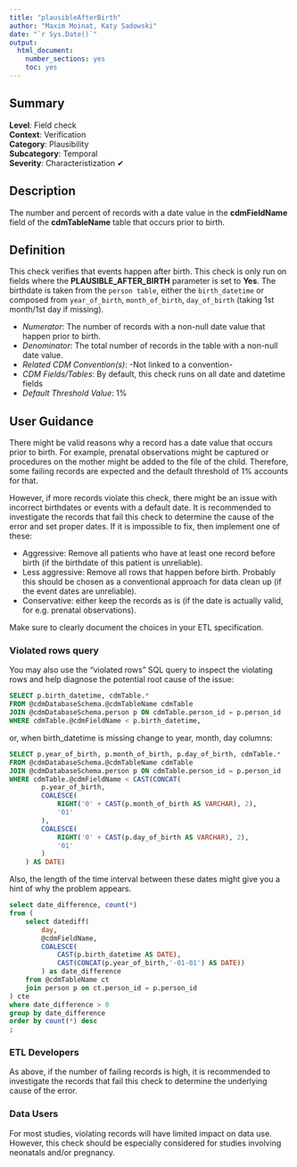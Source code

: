 ```yaml
---
title: "plausibleAfterBirth"
author: "Maxim Moinat, Katy Sadowski"
date: "`r Sys.Date()`"
output:
  html_document:
    number_sections: yes
    toc: yes
---
```


## Summary

**Level**: Field check\
**Context**: Verification\
**Category**: Plausibility\
**Subcategory**: Temporal\
**Severity**: Characteristization &#10004;

## Description
The number and percent of records with a date value in the **cdmFieldName** field of the **cdmTableName** table that occurs prior to birth.

## Definition
This check verifies that events happen after birth. This check is only run on fields where the **PLAUSIBLE_AFTER_BIRTH** parameter is set to **Yes**. The birthdate is taken from the `person table`, either the `birth_datetime` or composed from `year_of_birth`, `month_of_birth`, `day_of_birth` (taking 1st month/1st day if missing).

- *Numerator*: The number of records with a non-null date value that happen prior to birth.
- *Denominator*: The total number of records in the table with a non-null date value.
- *Related CDM Convention(s)*: -Not linked to a convention-
- *CDM Fields/Tables*: By default, this check runs on all date and datetime fields
- *Default Threshold Value*: 1%

## User Guidance
There might be valid reasons why a record has a date value that occurs prior to birth. For example, prenatal observations might be captured or procedures on the mother might be added to the file of the child. Therefore, some failing records are expected and the default threshold of 1% accounts for that.

However, if more records violate this check, there might be an issue with incorrect birthdates or events with a default date. It is recommended to investigate the records that fail this check to determine the cause of the error and set proper dates. If it is impossible to fix, then implement one of these:

 - Aggressive: Remove all patients who have at least one record before birth (if the birthdate of this patient is unreliable).
 - Less aggressive: Remove all rows that happen before birth. Probably this should be chosen as a conventional approach for data clean up (if the event dates are unreliable).
 - Conservative: either keep the records as is (if the date is actually valid, for e.g. prenatal observations).

Make sure to clearly document the choices in your ETL specification.


### Violated rows query
You may also use the “violated rows” SQL query to inspect the violating rows and help diagnose the potential root cause of the issue:

```sql
SELECT p.birth_datetime, cdmTable.*
FROM @cdmDatabaseSchema.@cdmTableName cdmTable
JOIN @cdmDatabaseSchema.person p ON cdmTable.person_id = p.person_id
WHERE cdmTable.@cdmFieldName < p.birth_datetime, 
```
or, when birth_datetime is missing change to year, month, day columns:
```sql
SELECT p.year_of_birth, p.month_of_birth, p.day_of_birth, cdmTable.*
FROM @cdmDatabaseSchema.@cdmTableName cdmTable
JOIN @cdmDatabaseSchema.person p ON cdmTable.person_id = p.person_id
WHERE cdmTable.@cdmFieldName < CAST(CONCAT(
        p.year_of_birth,
        COALESCE(
            RIGHT('0' + CAST(p.month_of_birth AS VARCHAR), 2),
            '01'
        ),
        COALESCE(
            RIGHT('0' + CAST(p.day_of_birth AS VARCHAR), 2),
            '01'
        )
    ) AS DATE)
```

Also, the length of the time interval between these dates might give you a hint of why the problem appears.
```sql
select date_difference, count(*)
from (
    select datediff(
        day, 
        @cdmFieldName, 
        COALESCE(
            CAST(p.birth_datetime AS DATE),
            CAST(CONCAT(p.year_of_birth,'-01-01') AS DATE))
        ) as date_difference
    from @cdmTableName ct
    join person p on ct.person_id = p.person_id 
) cte
where date_difference > 0
group by date_difference
order by count(*) desc
;
```

### ETL Developers
As above, if the number of failing records is high, it is recommended to investigate the records that fail this check to determine the underlying cause of the error.

### Data Users
For most studies, violating records will have limited impact on data use. However, this check should be especially considered for studies involving neonatals and/or pregnancy.